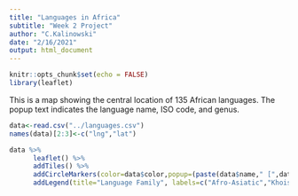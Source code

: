 ```yaml
---
title: "Languages in Africa"
subtitle: "Week 2 Project"
author: "C.Kalinowski"
date: "2/16/2021"
output: html_document
---
```


```r
knitr::opts_chunk$set(echo = FALSE)
library(leaflet)
```


This is a map showing the central location of 135 African languages. The popup text indicates the language name, ISO code, and genus. 


```r
data<-read.csv("../languages.csv")
names(data)[2:3]<-c("lng","lat")

```



```r
data %>% 
      leaflet() %>%
      addTiles() %>%
      addCircleMarkers(color=data$color,popup=(paste(data$name," [",data$code, "] (",data$genus,")",sep="")),weight=1,fillOpacity=0.75) %>%
      addLegend(title="Language Family", labels=c("Afro-Asiatic","Khoisan","Niger-Congo","Nilo-Sarahan"),colors=c("red","green","blue","yellow"))

```